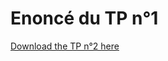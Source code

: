 # Enoncé du TP n°1 

[Download the TP n°2 here](TP2-RL/TP%20n%C2%B02%20-%20RL-in-Continuous-Time.ipynb)